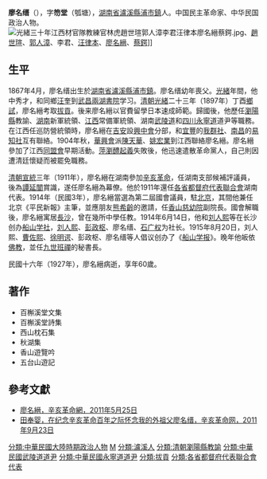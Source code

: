 {{Infobox Officeholder
|姓名= 廖名縉
|圖像=File:廖名縉.jpg
|圖像大小=200px
|圖像說明=  
|字    = 字瓠塘
|號    = 
|別名    = 
|出生日期 = 
|出生地點 = 
|逝世日期 = 
|逝世地點 = 
|死因    = 
|墓地    = 
|籍貫    = 
|政黨    = 
|parents  = 
|配偶   =
|伴侶    = 
|relatives  =  
|children  =  
|著作    = 
|past    = 
}}
'''廖名缙'''（{{bd|1867年|4月|1927年|}}），字'''笏堂'''（瓠塘），[[湖南省|湖南省]][[瀘溪縣|瀘溪縣]][[浦市鎮|浦市鎮]]人。中国民主革命家、中华民国政治人物。
[[File:光緒三十年江西材官隊教練官林虎趙世瑄郭人漳李君汪律本廖名縉蔡鍔.jpg|thumb]]、[[趙世瑄|趙世瑄]]、[[郭人漳|郭人漳]]、李君、[[汪律本|汪律本]]、[[廖名縉|廖名縉]]、[[蔡鍔|蔡鍔]]]]
==生平==
1867年4月，廖名缙出生於[[湖南省|湖南省]][[瀘溪縣|瀘溪縣]][[浦市鎮|浦市鎮]]。廖名缙幼年喪父。[[光緒|光緒]]年間，他中秀才，和同鄉[[汪奎|汪奎]]到[[武昌|武昌]][[兩湖書院|兩湖書院]]学习。[[清朝|清朝]][[光緒|光緒]]二十三年（1897年）丁酉[[鄉試|鄉試]]，廖名縉考取[[拔貢|拔貢]]。後来廖名縉以官費留學日本速成師範。歸國後，他歷任[[瀏陽縣|瀏陽縣]]教諭、[[湖南|湖南]]新軍統領、[[江西|江西]]常備軍統領、湖南[[武陵道|武陵道]]和[[四川|四川]][[永寧道|永寧道]]道尹等職務。在江西任巡防營統領時，廖名縉在[[吉安市|吉安]]設[[興中會|興中會]]分部，和[[宜豐|宜豐]]的[[我群社|我群社]]、[[南昌|南昌]]的[[易知社|易知社]]互有聯絡。1904年秋，[[華興會|華興會]]派[[陳天華|陳天華]]、[[姚宏業|姚宏業]]到江西聯絡廖名縉。廖名縉參加了江西[[同盟會|同盟會]]早期活動。[[萍瀏醴起義|萍瀏醴起義]]失敗後，他迅速遣散革命黨人，自己則因遭清廷懷疑而被罷免職務。

[[清朝|清朝]][[宣統|宣統]]三年（1911年），廖名縉在湖南參加[[辛亥革命|辛亥革命]]，任湖南支部候補評議員，後為[[譚延闓|譚延闓]]賞識，遂任廖名縉為幕僚。他於1911年還任[[各省都督府代表聯合會|各省都督府代表聯合會]]湖南代表。1914年（民國3年），廖名縉當選為第二屆國會議員，駐[[北京|北京]]，其間他兼任北京《平民新報》主筆，並應朋友[[熊希齡|熊希齡]]的邀請，任[[香山慈幼院|香山慈幼院]]副院長。國會解職後，廖名縉寓居[[長沙|長沙]]，曾在幾所中學任教。1914年6月14日，他和[[刘人熙|刘人熙]]等在长沙创办[[船山学社|船山学社]]，[[刘人熙|刘人熙]]、[[彭政枢|彭政枢]]、廖名缙、[[石广权|石广权]]为社长。1915年8月20日，刘人熙、[[曹佐熙|曹佐熙]]、[[徐明谔|徐明谔]]、彭政枢、廖名缙等人倡议创办了《[[船山学报|船山学报]]》。晚年他皈依[[佛教|佛教]]，並任[[九世班禪|九世班禪]]的秘書長。

民國十六年（1927年），廖名縉病逝，享年60歲。

==著作==
*百槲溪堂文集
*百槲溪堂詩集
*西山枕石集
*秋湖集
*香山遊覽吟
*五台山遊記

==參考文獻==
{{reflist}}
*[http://big5.xhgmw.org/archive-54238.shtml 廖名縉，辛亥革命網，2011年5月25日]{{dead link|date=2018年2月 |bot=InternetArchiveBot |fix-attempted=yes }}
*[https://web.archive.org/web/20160304192142/http://www.xhgmw.org/archive-56134-2.shtml 田奉婴，在纪念辛亥革命百年之际怀念我的外祖父廖名缙，辛亥革命网，2011年9月23日]
{{中華民國第二屆國會眾議院議員}}
[[分類:中華民國大陸時期政治人物|分類:中華民國大陸時期政治人物]]
[[分類:廖姓|M]]
[[分類:瀘溪人|分類:瀘溪人]]
[[分類:清朝瀏陽縣教諭|分類:清朝瀏陽縣教諭]]
[[分類:中華民國武陵道道尹|分類:中華民國武陵道道尹]]
[[分類:中華民國永寧道道尹|分類:中華民國永寧道道尹]]
[[分類:拔貢|分類:拔貢]]
[[分類:各省都督府代表聯合會代表|分類:各省都督府代表聯合會代表]]
　　